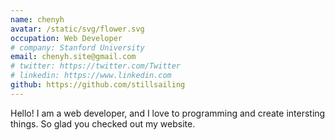 ```yaml
---
name: chenyh
avatar: /static/svg/flower.svg
occupation: Web Developer
# company: Stanford University
email: chenyh.site@gmail.com
# twitter: https://twitter.com/Twitter
# linkedin: https://www.linkedin.com
github: https://github.com/stillsailing
---
```


Hello! I am a web developer, and I love to programming and create intersting things. So glad you checked out my website.
